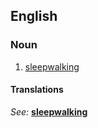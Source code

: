 ==English==

===Noun===
{{en-noun|-}}

# [[sleepwalking]]

====Translations====
{{trans-top}}
''See:'' '''[[sleepwalking]]'''
{{trans-bottom}}